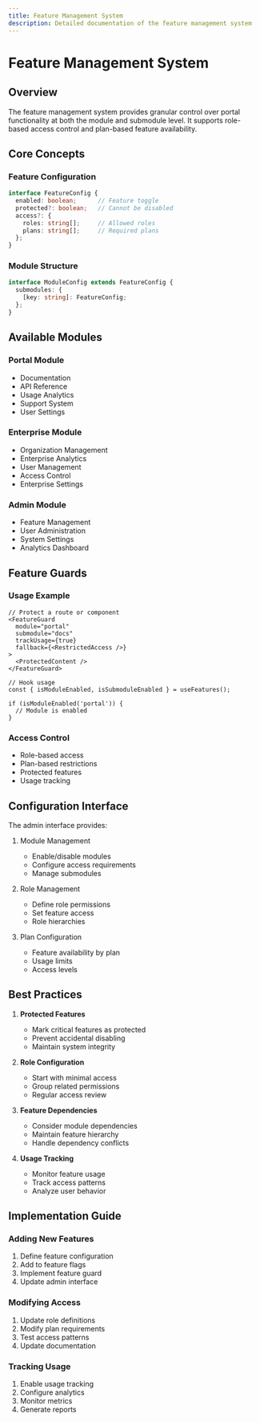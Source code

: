 ```yaml
---
title: Feature Management System
description: Detailed documentation of the feature management system
---
```


# Feature Management System

## Overview

The feature management system provides granular control over portal functionality at both the module and submodule level. It supports role-based access control and plan-based feature availability.

## Core Concepts

### Feature Configuration

```typescript
interface FeatureConfig {
  enabled: boolean;      // Feature toggle
  protected?: boolean;   // Cannot be disabled
  access?: {
    roles: string[];     // Allowed roles
    plans: string[];     // Required plans
  };
}
```

### Module Structure

```typescript
interface ModuleConfig extends FeatureConfig {
  submodules: {
    [key: string]: FeatureConfig;
  };
}
```

## Available Modules

### Portal Module
- Documentation
- API Reference
- Usage Analytics
- Support System
- User Settings

### Enterprise Module
- Organization Management
- Enterprise Analytics
- User Management
- Access Control
- Enterprise Settings

### Admin Module
- Feature Management
- User Administration
- System Settings
- Analytics Dashboard

## Feature Guards

### Usage Example

```tsx
// Protect a route or component
<FeatureGuard 
  module="portal"
  submodule="docs"
  trackUsage={true}
  fallback={<RestrictedAccess />}
>
  <ProtectedContent />
</FeatureGuard>

// Hook usage
const { isModuleEnabled, isSubmoduleEnabled } = useFeatures();

if (isModuleEnabled('portal')) {
  // Module is enabled
}
```

### Access Control

- Role-based access
- Plan-based restrictions
- Protected features
- Usage tracking

## Configuration Interface

The admin interface provides:

1. Module Management
   - Enable/disable modules
   - Configure access requirements
   - Manage submodules

2. Role Management
   - Define role permissions
   - Set feature access
   - Role hierarchies

3. Plan Configuration
   - Feature availability by plan
   - Usage limits
   - Access levels

## Best Practices

1. **Protected Features**
   - Mark critical features as protected
   - Prevent accidental disabling
   - Maintain system integrity

2. **Role Configuration**
   - Start with minimal access
   - Group related permissions
   - Regular access review

3. **Feature Dependencies**
   - Consider module dependencies
   - Maintain feature hierarchy
   - Handle dependency conflicts

4. **Usage Tracking**
   - Monitor feature usage
   - Track access patterns
   - Analyze user behavior

## Implementation Guide

### Adding New Features

1. Define feature configuration
2. Add to feature flags
3. Implement feature guard
4. Update admin interface

### Modifying Access

1. Update role definitions
2. Modify plan requirements
3. Test access patterns
4. Update documentation

### Tracking Usage

1. Enable usage tracking
2. Configure analytics
3. Monitor metrics
4. Generate reports